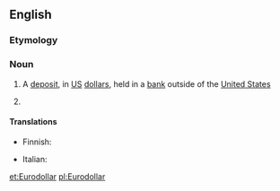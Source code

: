==English==
{{wikipedia}}

===Etymology===
{{prefix|Euro|dollar|lang=en}}

===Noun===
{{en-noun}}

# A [[deposit]], in [[US]] [[dollar]]s, held in a [[bank]] outside of the [[United States]]
# {{context|lang=en|obsolete|informal}} {{synonym of|lang=en|euro|gloss=[[&euro;]]}} {{gloss|nicknamed used for the unified European currency prior to its introduction and naming; in conversation, media, and fiction}}

====Translations====
{{trans-top|a deposit, in US dollars, held in a bank outside of the United States}}
* Finnish: {{t|fi|eurodollari}}
{{trans-mid}}
* Italian: {{t|it|eurodollaro|m}}
{{trans-bottom}}

[[et:Eurodollar]]
[[pl:Eurodollar]]